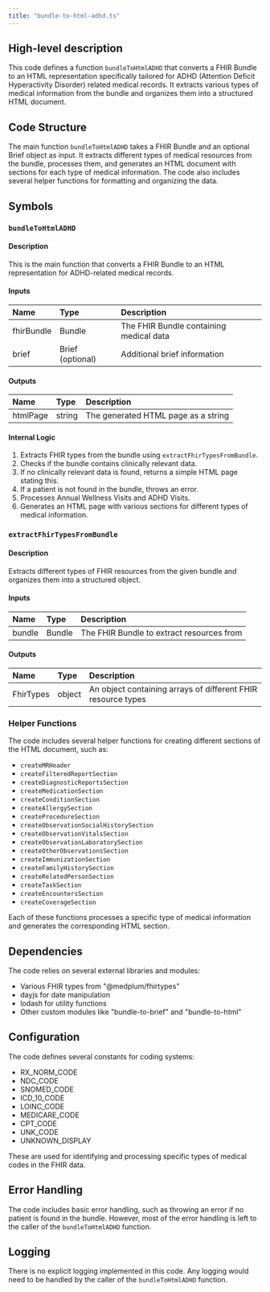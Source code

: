 ```yaml
---
title: "bundle-to-html-adhd.ts"
---
```


## High-level description
This code defines a function `bundleToHtmlADHD` that converts a FHIR Bundle to an HTML representation specifically tailored for ADHD (Attention Deficit Hyperactivity Disorder) related medical records. It extracts various types of medical information from the bundle and organizes them into a structured HTML document.

## Code Structure
The main function `bundleToHtmlADHD` takes a FHIR Bundle and an optional Brief object as input. It extracts different types of medical resources from the bundle, processes them, and generates an HTML document with sections for each type of medical information. The code also includes several helper functions for formatting and organizing the data.

## Symbols

### `bundleToHtmlADHD`
#### Description
This is the main function that converts a FHIR Bundle to an HTML representation for ADHD-related medical records.

#### Inputs
| Name | Type | Description |
|:-----|:-----|:------------|
| fhirBundle | Bundle | The FHIR Bundle containing medical data |
| brief | Brief (optional) | Additional brief information |

#### Outputs
| Name | Type | Description |
|:-----|:-----|:------------|
| htmlPage | string | The generated HTML page as a string |

#### Internal Logic
1. Extracts FHIR types from the bundle using `extractFhirTypesFromBundle`.
2. Checks if the bundle contains clinically relevant data.
3. If no clinically relevant data is found, returns a simple HTML page stating this.
4. If a patient is not found in the bundle, throws an error.
5. Processes Annual Wellness Visits and ADHD Visits.
6. Generates an HTML page with various sections for different types of medical information.

### `extractFhirTypesFromBundle`
#### Description
Extracts different types of FHIR resources from the given bundle and organizes them into a structured object.

#### Inputs
| Name | Type | Description |
|:-----|:-----|:------------|
| bundle | Bundle | The FHIR Bundle to extract resources from |

#### Outputs
| Name | Type | Description |
|:-----|:-----|:------------|
| FhirTypes | object | An object containing arrays of different FHIR resource types |

### Helper Functions
The code includes several helper functions for creating different sections of the HTML document, such as:
- `createMRHeader`
- `createFilteredReportSection`
- `createDiagnosticReportsSection`
- `createMedicationSection`
- `createConditionSection`
- `createAllergySection`
- `createProcedureSection`
- `createObservationSocialHistorySection`
- `createObservationVitalsSection`
- `createObservationLaboratorySection`
- `createOtherObservationsSection`
- `createImmunizationSection`
- `createFamilyHistorySection`
- `createRelatedPersonSection`
- `createTaskSection`
- `createEncountersSection`
- `createCoverageSection`

Each of these functions processes a specific type of medical information and generates the corresponding HTML section.

## Dependencies
The code relies on several external libraries and modules:
- Various FHIR types from "@medplum/fhirtypes"
- dayjs for date manipulation
- lodash for utility functions
- Other custom modules like "bundle-to-brief" and "bundle-to-html"

## Configuration
The code defines several constants for coding systems:
- RX_NORM_CODE
- NDC_CODE
- SNOMED_CODE
- ICD_10_CODE
- LOINC_CODE
- MEDICARE_CODE
- CPT_CODE
- UNK_CODE
- UNKNOWN_DISPLAY

These are used for identifying and processing specific types of medical codes in the FHIR data.

## Error Handling
The code includes basic error handling, such as throwing an error if no patient is found in the bundle. However, most of the error handling is left to the caller of the `bundleToHtmlADHD` function.

## Logging
There is no explicit logging implemented in this code. Any logging would need to be handled by the caller of the `bundleToHtmlADHD` function.